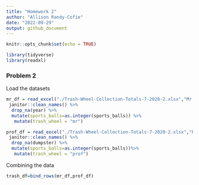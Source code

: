 ```yaml
---
title: "Homework 2"
author: "Allison Randy-Cofie"
date: "2022-09-29"
output: github_document
---
```


```r
knitr::opts_chunk$set(echo = TRUE)
```

```r
library(tidyverse)
library(readxl)
```

### Problem 2

Load the datasets
```r
mr_df = read_excel("./Trash-Wheel-Collection-Totals-7-2020-2.xlsx","Mr. Trash Wheel","A2:N534")%>%
 janitor::clean_names() %>% 
  drop_na(year) %>% 
  mutate(sports_balls=as.integer(sports_balls)) %>% 
   mutate(trash_wheel = "mr")
```

```r
prof_df = read_excel("./Trash-Wheel-Collection-Totals-7-2020-2.xlsx","Professor Trash Wheel","A2:N116")%>%
 janitor::clean_names() %>% 
  drop_na(dumpster) %>% 
  mutate(sports_balls=as.integer(sports_balls))%>% 
   mutate(trash_wheel = "prof")
```

Combining the data
```r
trash_df=bind_rows(mr_df,prof_df)
```


